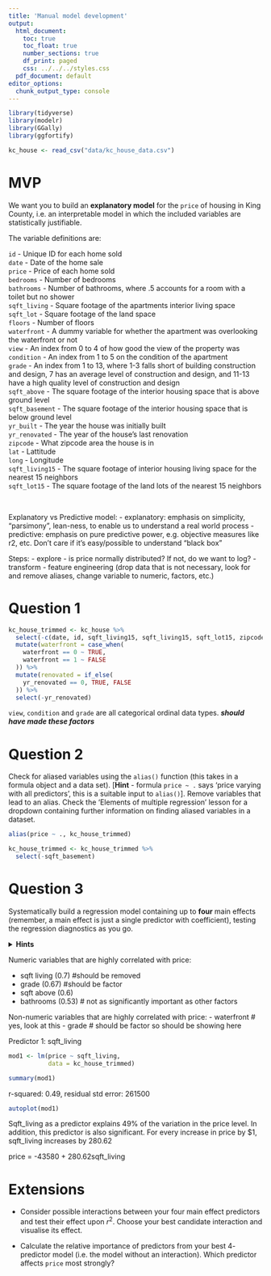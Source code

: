 ```yaml
---
title: 'Manual model development'
output:
  html_document:
    toc: true
    toc_float: true
    number_sections: true
    df_print: paged
    css: ../../../styles.css
  pdf_document: default
editor_options: 
  chunk_output_type: console
---
```



```r
library(tidyverse)
library(modelr)
library(GGally)
library(ggfortify)
```

```r
kc_house <- read_csv("data/kc_house_data.csv")
```


# MVP


<div class="emphasis">
We want you to build an **explanatory model** for the `price` of housing in King County, i.e. an interpretable model in which the included variables are statistically justifiable.

The variable definitions are:

`id` - Unique ID for each home sold  
`date` - Date of the home sale  
`price` - Price of each home sold  
`bedrooms` - Number of bedrooms  
`bathrooms` - Number of bathrooms, where .5 accounts for a room with a toilet but no shower  
`sqft_living` - Square footage of the apartments interior living space  
`sqft_lot` - Square footage of the land space  
`floors` - Number of floors  
`waterfront` - A dummy variable for whether the apartment was overlooking the waterfront or not  
`view` - An index from 0 to 4 of how good the view of the property was  
`condition` - An index from 1 to 5 on the condition of the apartment  
`grade` - An index from 1 to 13, where 1-3 falls short of building construction and design, 7 has an average level of construction and design, and 11-13 have a high quality level of construction and design  
`sqft_above` - The square footage of the interior housing space that is above ground level  
`sqft_basement` - The square footage of the interior housing space that is below ground level  
`yr_built` - The year the house was initially built  
`yr_renovated` - The year of the house’s last renovation  
`zipcode` - What zipcode area the house is in  
`lat` - Lattitude  
`long` - Longitude  
`sqft_living15` - The square footage of interior housing living space for the nearest 15 neighbors  
`sqft_lot15` - The square footage of the land lots of the nearest 15 neighbors  
</div>
<br>

Explanatory vs Predictive model:
- explanatory: emphasis on simplicity, "parsimony", lean-ness, to enable us to understand a real world process
- predictive: emphasis on pure predictive power, e.g. objective measures like r2, etc. Don't care if it's easy/possible to understand "black box" 

Steps:
- explore - is price normally distributed? If not, do we want to log? 
- transform - feature engineering (drop data that is not necessary, look for and remove aliases, change variable to numeric, factors, etc.)

# Question 1

```r

kc_house_trimmed <- kc_house %>% 
  select(-c(date, id, sqft_living15, sqft_living15, sqft_lot15, zipcode)) %>% 
  mutate(waterfront = case_when(
    waterfront == 0 ~ TRUE,
    waterfront == 1 ~ FALSE
  )) %>% 
  mutate(renovated = if_else(
    yr_renovated == 0, TRUE, FALSE
  )) %>% 
  select(-yr_renovated)
```
    
`view`, `condition` and `grade` are all categorical ordinal data types. ***should have made these factors***

# Question 2

Check for aliased variables using the `alias()` function (this takes in a formula object and a data set). [**Hint** - formula `price ~ .` says 'price varying with all predictors', this is a suitable input to `alias()`]. Remove variables that lead to an alias. Check the 'Elements of multiple regression' lesson for a dropdown containing further information on finding aliased variables in a dataset.

```r
alias(price ~ ., kc_house_trimmed)
```
```r
kc_house_trimmed <- kc_house_trimmed %>% 
  select(-sqft_basement)
```


# Question 3

Systematically build a regression model containing up to **four** main effects (remember, a main effect is just a single predictor with coefficient), testing the regression diagnostics as you go.

<details>
<summary>**Hints**</summary>
```r
houses_tidy_numeric <- kc_house_trimmed %>%
  select_if(is.numeric)

#lambda function (throwaway function)
houses_tidy_nonnumeric <- kc_house_trimmed %>%
  select_if(function(x) !is.numeric(x)) # how does this work?

#newer method of above: select_if(\(x) !is.numeric(x))

houses_tidy_nonnumeric$price <- kc_house_trimmed$price

ggpairs(houses_tidy_numeric, progress = FALSE)
ggsave("ggpairsnumeric.png",
       width = 7,
       height = 7)
ggpairs(houses_tidy_nonnumeric)
ggsave("ggpairsnonumeric.png",
       width = 7,
       height = 7)
```
and the same in subsequent rounds of predictor selection with the `resid` column.<br><br>
Remember, if you are not sure whether including a categorical predictor is statistically justified, run an `anova()` test passing in the models with- and without the categorical predictor and check the p-value of the test.
</details>

Numeric variables that are highly correlated with price: 

- sqft living (0.7) #should be removed
- grade (0.67) #should be factor
- sqft above (0.6)
- bathrooms (0.53) # not as significantly important as other factors

Non-numeric variables that are highly correlated with price:
- waterfront # yes, look at this
- grade # should be factor so should be showing here

Predictor 1: sqft_living
```r
mod1 <- lm(price ~ sqft_living,
           data = kc_house_trimmed)

summary(mod1)
```

r-squared: 0.49, residual std error: 261500

```r
autoplot(mod1)
```


Sqft_living as a predictor explains 49% of the variation in the price level. In addition, this predictor is also significant. For every increase in price by $1, sqft_living increases by 280.62 

price = -43580 + 280.62sqft_living
 

# Extensions

* Consider possible interactions between your four main effect predictors and test their effect upon $r^2$. Choose your best candidate interaction and visualise its effect. 

* Calculate the relative importance of predictors from your best $4$-predictor model (i.e. the model without an interaction). Which predictor affects `price` most strongly?

